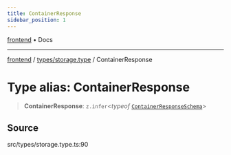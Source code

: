```yaml
---
title: ContainerResponse
sidebar_position: 1
---
```


[frontend](../../..) • Docs

***

[frontend](../../..) / [types/storage.type](..) / ContainerResponse

# Type alias: ContainerResponse

> **ContainerResponse**: `z.infer`\<*typeof* [`ContainerResponseSchema`](../variables/ContainerResponseSchema)\>

## Source

src/types/storage.type.ts:90

